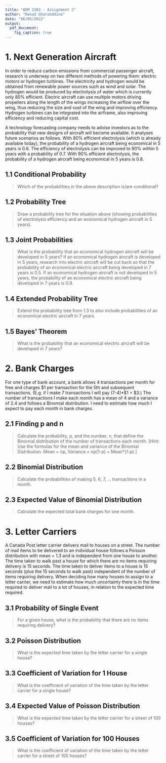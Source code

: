 ```yaml
---
title: "ADM 2303 - Assignment 2"
author: "Renad Gharzeddine"
date: "06/05/2022"
output:
  pdf_document:
    fig_caption: true
---
```


# 1. Next Generation Aircraft
In order to reduce carbon emissions from commercial passenger aircraft,  research is underway on two different methods of powering them: electric motors or hydrogen turbines. The electricity and hydrogen would be obtained from renewable power sources such as wind and solar. The hydrogen would be produced by electrolysis of water which is currently only 80% efficient. Electric aircraft can use multiple motors driving propellers along the length of the wings increasing the airflow over the wing, thus reducing the size and cost of the wing and improving efficiency. Hydrogen turbines can be integrated into the airframe, also improving efficiency and reducing capital cost.<br>

A technology forecasting company needs to advise investors as to the probability that new designs of aircraft will become available. It analyses future scenarios as follows. With 80% efficient electrolysis (which is already available today), the probability of a hydrogen aircraft being economical in 5 years is 0.6. The efficiency of electrolysis can be improved to 90% within 5 years with a probability of 0.7. With 90% efficient electrolysis, the probability of a hydrogen aircraft being economical in 5 years is 0.8.

## 1.1 Conditional Probability
>Which of the probabilities in the above description is/are conditional?

## 1.2 Probability Tree
>Draw a probability tree for the situation above (showing probabilities of electrolysis efficiency and an economical hydrogen aircraft in 5 years).

## 1.3 Joint Probabilities
>What is the probability that an economical hydrogen aircraft will be developed in 5 years? If an economical hydrogen aircraft is developed in 5 years, research into electric aircraft will be cut back so that the probability of an economical electric aircraft being developed in 7 years is 0.5. If an economical hydrogen aircraft is not developed in 5 years, the probability of an economical electric aircraft being developed in 7 years is 0.9. 

## 1.4 Extended Probability Tree
>Extend the probability tree from 1.3 to also include probabilities of an economical electric aircraft in 7 years.

## 1.5 Bayes' Theorem
>What is the probability that an economical electric aircraft will be developed in 7 years?

# 2. Bank Charges
For one type of bank account, a bank allows 4 transactions per month for free and charges $1 per transaction for the 5th and subsequent transactions. (E.g. if I make 7 transactions I will pay (7-4)*$1 = $3.) The number of transactions I make each month has a mean of 4 and a variance of 2.4 and follows a Binomial distribution. I need to estimate how much I expect to pay each month in bank charges.

## 2.1 Finding p and n
>Calculate the probability, p, and the number, n, that define the Binomial distribution of the number of transactions each month. [Hint: Use the formulas for the mean and variance of the Binomial Distribution. Mean = np, Variance = np(1-p) = Mean*(1-p).]

## 2.2 Binomial Distribution
>Calculate the probabilities of making 5, 6, 7, … transactions in a month.

## 2.3 Expected Value of Binomial Distribution
>Calculate the expected total bank charges for one month.

# 3. Letter Carriers
A Canada Post letter carrier delivers mail to houses on a street. The number of mail items to be delivered to an individual house follows a Poisson distribution with mean = 1.3 and is independent from one house to another. The time taken to walk past a house for which there are no items requiring delivery is 15 seconds. The time taken to deliver items to a house is 15 seconds (plus the 15 seconds to walk past) independent of the number of items requiring delivery. When deciding how many houses to assign to a letter carrier, we need to estimate how much uncertainty there is in the time required to deliver mail to a lot of houses, in relation to the expected time required.

## 3.1 Probability of Single Event
>For a given house, what is the probability that there are no items requiring delivery?

## 3.2 Poisson Distribution
>What is the expected time taken by the letter carrier for a single house?

## 3.3 Coefficient of Variation for 1 House
>What is the coefficient of variation of the time taken by the letter carrier for a single house?

## 3.4 Expected Value of Poisson Distribution
>What is the expected time taken by the letter carrier for a street of 100 houses?

## 3.5 Coefficient of Variation for 100 Houses 
>What is the coefficient of variation of the time taken by the letter carrier for a street of 100 houses?
